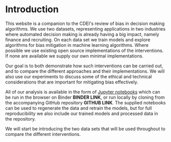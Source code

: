# Introduction

This website is a companion to the CDEI's review of bias in decision making algorithms. We use two datasets, representing applications in two industries where automated decision making is already having a big impact, namely finance and recruiting. On each data set we train models and explore algorithms for bias mitigation in machine learning algorithms. Where possible we use existing open source implementations of the interventions. If none are available we supply our own minimal implementations.

Our goal is to both demonstrate how such interventions can be carried out, and to compare the different approaches and their implementations. We will also use our experiments to discuss some of the ethical and technical considerations that are important for mitigating bias effectively.

All of our analysis is available in the form of [Jupyter notebooks][jupyter] which can be run in the browser on Binder **BINDER LINK**, or run locally by cloning from the accompanying GitHub repository **GITHUB LINK**. The supplied notebooks can be used to regenerate the data and retrain the models, but for full reproducibility we also include our trained models and processed data in the repository.

We will start be introducing the two data sets that will be used throughout to compare the different interventions.

[adult-data]: https://archive.ics.uci.edu/ml/datasets/Adult
[binder-data]: https://mybinder.org/v2/gh/imrehg/cdei-development/master?filepath=notebooks%2Ffinance%2Fdata.ipynb "Open notebook on Binder"
[jupyter]: https://jupyter.org/
